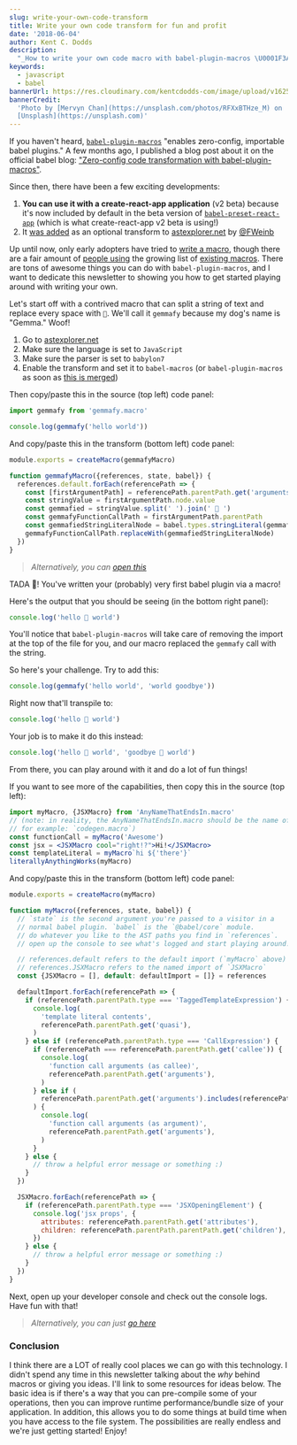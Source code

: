 ```yaml
---
slug: write-your-own-code-transform
title: Write your own code transform for fun and profit
date: '2018-06-04'
author: Kent C. Dodds
description:
  "_How to write your own code macro with babel-plugin-macros \U0001F3A3_"
keywords:
  - javascript
  - babel
bannerUrl: https://res.cloudinary.com/kentcdodds-com/image/upload/v1625033550/kentcdodds.com/content/blog/write-your-own-code-transform-for-fun-and-profit/banner.jpg
bannerCredit:
  'Photo by [Mervyn Chan](https://unsplash.com/photos/RFXxBTHze_M) on
  [Unsplash](https://unsplash.com)'
---
```


If you haven't heard,
[`babel-plugin-macros`](https://github.com/kentcdodds/babel-plugin-macros)
"enables zero-config, importable babel plugins." A few months ago, I published a
blog post about it on the official babel blog:
["Zero-config code transformation with babel-plugin-macros"](https://babeljs.io/blog/2017/09/11/zero-config-with-babel-macros).

Since then, there have been a few exciting developments:

1.  **You can use it with a create-react-app application** (v2 beta) because
    it's now included by default in the beta version of
    [`babel-preset-react-app`](https://www.npmjs.com/package/babel-preset-react-app)
    (which is what create-react-app v2 beta is using!)
2.  It [was added](https://github.com/fkling/astexplorer/pull/303) as an
    optional transform to [astexplorer.net](https://astexplorer.net) by
    [@FWeinb](https://twitter.com/FWeinb)

Up until now, only early adopters have tried to
[write a macro](https://github.com/kentcdodds/babel-plugin-macros/blob/master/other/docs/author.md),
though there are a fair amount of
[people using](https://github.com/kentcdodds/babel-plugin-macros/blob/master/other/docs/user.md)
the growing list of
[existing macros](https://github.com/jgierer12/awesome-babel-macros). There are
tons of awesome things you can do with `babel-plugin-macros`, and I want to
dedicate this newsletter to showing you how to get started playing around with
writing your own.

Let's start off with a contrived macro that can split a string of text and
replace every space with `🐶`. We'll call it `gemmafy` because my dog's name is
"Gemma." Woof!

1.  Go to [astexplorer.net](https://astexplorer.net)
2.  Make sure the language is set to `JavaScript`
3.  Make sure the parser is set to `babylon7`
4.  Enable the transform and set it to `babel-macros` (or `babel-plugin-macros`
    as soon as [this is merged](https://github.com/fkling/astexplorer/pull/318))

Then copy/paste this in the source (top left) code panel:

```js
import gemmafy from 'gemmafy.macro'

console.log(gemmafy('hello world'))
```

And copy/paste this in the transform (bottom left) code panel:

```js
module.exports = createMacro(gemmafyMacro)

function gemmafyMacro({references, state, babel}) {
  references.default.forEach(referencePath => {
    const [firstArgumentPath] = referencePath.parentPath.get('arguments')
    const stringValue = firstArgumentPath.node.value
    const gemmafied = stringValue.split(' ').join(' 🐶 ')
    const gemmafyFunctionCallPath = firstArgumentPath.parentPath
    const gemmafiedStringLiteralNode = babel.types.stringLiteral(gemmafied)
    gemmafyFunctionCallPath.replaceWith(gemmafiedStringLiteralNode)
  })
}
```

> _Alternatively, you can
> [open this](https://astexplorer.net/#/gist/9d287441b6bd345f9e113c9c3b2b2aee/d5ebca867a522f8aa0120643883b97b83ee23fb4)_

TADA 🎉! You've written your (probably) very first babel plugin via a macro!

Here's the output that you should be seeing (in the bottom right panel):

```js
console.log('hello 🐶 world')
```

You'll notice that `babel-plugin-macros` will take care of removing the import
at the top of the file for you, and our macro replaced the `gemmafy` call with
the string.

So here's your challenge. Try to add this:

```js
console.log(gemmafy('hello world', 'world goodbye'))
```

Right now that'll transpile to:

```js
console.log('hello 🐶 world')
```

Your job is to make it do this instead:

```js
console.log('hello 🐶 world', 'goodbye 🐶 world')
```

From there, you can play around with it and do a lot of fun things!

If you want to see more of the capabilities, then copy this in the source (top
left):

```jsx
import myMacro, {JSXMacro} from 'AnyNameThatEndsIn.macro'
// (note: in reality, the AnyNameThatEndsIn.macro should be the name of your package
// for example: `codegen.macro`)
const functionCall = myMacro('Awesome')
const jsx = <JSXMacro cool="right!?">Hi!</JSXMacro>
const templateLiteral = myMacro`hi ${'there'}`
literallyAnythingWorks(myMacro)
```

And copy/paste this in the transform (bottom left) code panel:

```js
module.exports = createMacro(myMacro)

function myMacro({references, state, babel}) {
  // `state` is the second argument you're passed to a visitor in a
  // normal babel plugin. `babel` is the `@babel/core` module.
  // do whatever you like to the AST paths you find in `references`.
  // open up the console to see what's logged and start playing around!

  // references.default refers to the default import (`myMacro` above)
  // references.JSXMacro refers to the named import of `JSXMacro`
  const {JSXMacro = [], default: defaultImport = []} = references

  defaultImport.forEach(referencePath => {
    if (referencePath.parentPath.type === 'TaggedTemplateExpression') {
      console.log(
        'template literal contents',
        referencePath.parentPath.get('quasi'),
      )
    } else if (referencePath.parentPath.type === 'CallExpression') {
      if (referencePath === referencePath.parentPath.get('callee')) {
        console.log(
          'function call arguments (as callee)',
          referencePath.parentPath.get('arguments'),
        )
      } else if (
        referencePath.parentPath.get('arguments').includes(referencePath)
      ) {
        console.log(
          'function call arguments (as argument)',
          referencePath.parentPath.get('arguments'),
        )
      }
    } else {
      // throw a helpful error message or something :)
    }
  })

  JSXMacro.forEach(referencePath => {
    if (referencePath.parentPath.type === 'JSXOpeningElement') {
      console.log('jsx props', {
        attributes: referencePath.parentPath.get('attributes'),
        children: referencePath.parentPath.parentPath.get('children'),
      })
    } else {
      // throw a helpful error message or something :)
    }
  })
}
```

Next, open up your developer console and check out the console logs. Have fun
with that!

> _Alternatively, you can just
> [go here](https://astexplorer.net/#/gist/6efcadfda8975787d515a4a37c1a600a/635ba8b54af89d52171739c43a9a8a41627d461a)_

### Conclusion

I think there are a LOT of really cool places we can go with this technology. I
didn't spend any time in this newsletter talking about the _why_ behind macros
or giving you ideas. I'll link to some resources for ideas below. The basic idea
is if there's a way that you can pre-compile some of your operations, then you
can improve runtime performance/bundle size of your application. In addition,
this allows you to do some things at build time when you have access to the file
system. The possibilities are really endless and we're just getting started!
Enjoy!
